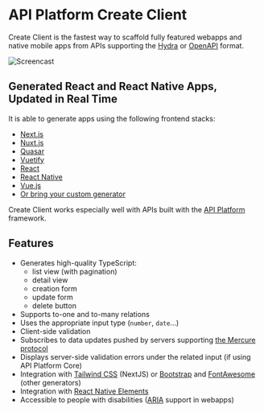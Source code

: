 # API Platform Create Client

Create Client is the fastest way to scaffold fully featured webapps
and native mobile apps from APIs supporting the [Hydra](http://www.hydra-cg.com/) or [OpenAPI](https://www.openapis.org/) format.

![Screencast](images/create-client-demo.gif)

## Generated React and React Native Apps, Updated in Real Time

It is able to generate apps using the following frontend stacks:

-   [Next.js](nextjs.md)
-   [Nuxt.js](nuxtjs.md)
-   [Quasar](quasar.md)
-   [Vuetify](vuetify.md)
-   [React](react.md)
-   [React Native](react-native.md)
-   [Vue.js](vuejs.md)
-   [Or bring your custom generator](custom.md)

Create Client works especially well with APIs built with the [API Platform](https://api-platform.com) framework.

## Features

-   Generates high-quality TypeScript:
    -   list view (with pagination)
    -   detail view
    -   creation form
    -   update form
    -   delete button
-   Supports to-one and to-many relations
-   Uses the appropriate input type (`number`, `date`...)
-   Client-side validation
-   Subscribes to data updates pushed by servers supporting [the Mercure protocol](https://mercure.rocks)
-   Displays server-side validation errors under the related input (if using API Platform Core)
-   Integration with [Tailwind CSS](https://tailwindcss.com) (NextJS) or [Bootstrap](https://getbootstrap.com/) and [FontAwesome](https://fontawesome.com/) (other generators)
-   Integration with [React Native Elements](https://react-native-training.github.io/react-native-elements/)
-   Accessible to people with disabilities ([ARIA](https://www.w3.org/WAI/intro/aria) support in webapps)
